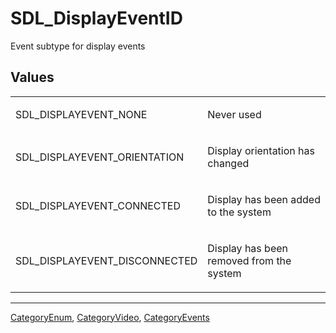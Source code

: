 = SDL_DisplayEventID =
Event subtype for display events


== Values ==
{|
|SDL_DISPLAYEVENT_NONE
|Never used
|-
|SDL_DISPLAYEVENT_ORIENTATION
|Display orientation has changed
|-
|SDL_DISPLAYEVENT_CONNECTED
|Display has been added to the system
|-
|SDL_DISPLAYEVENT_DISCONNECTED
|Display has been removed from the system
|}

----
[[CategoryEnum]], [[CategoryVideo]], [[CategoryEvents]]

